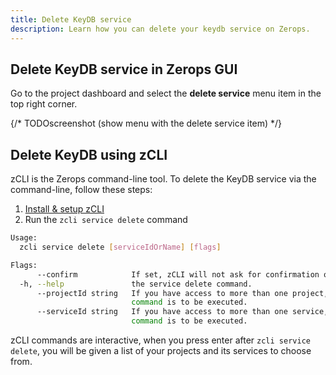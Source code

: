 ```yaml
---
title: Delete KeyDB service
description: Learn how you can delete your keydb service on Zerops.
---
```


## Delete KeyDB service in Zerops GUI

Go to the project dashboard and select the **delete service** menu item in the top right corner.

{/* TODOscreenshot (show menu with the delete service item) */}

## Delete KeyDB using zCLI

zCLI is the Zerops command-line tool. To delete the KeyDB service via the command-line, follow these steps:

1. [Install & setup zCLI](/references/cli)
2. Run the `zcli service delete` command

```sh
Usage:
  zcli service delete [serviceIdOrName] [flags]

Flags:
      --confirm            If set, zCLI will not ask for confirmation of destructive operations.
  -h, --help               the service delete command.
      --projectId string   If you have access to more than one project, you must specify the project ID for which the
                           command is to be executed.
      --serviceId string   If you have access to more than one service, you must specify the service ID for which the
                           command is to be executed.
```

zCLI commands are interactive, when you press enter after `zcli service delete`, you will be given a list of your projects and its services to choose from.
